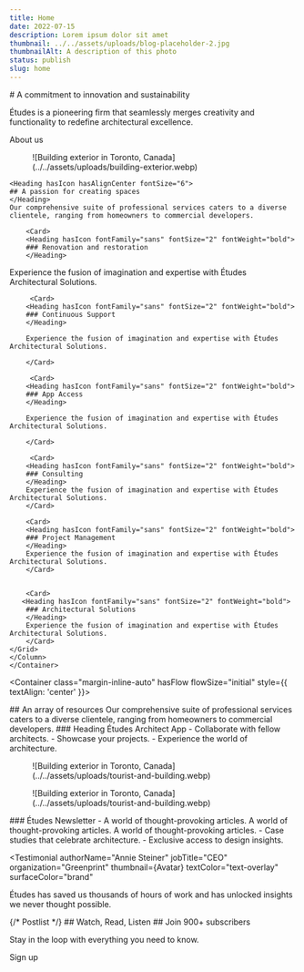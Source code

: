 ```yaml
---
title: Home
date: 2022-07-15
description: Lorem ipsum dolor sit amet
thumbnail: ../../assets/uploads/blog-placeholder-2.jpg
thumbnailAlt: A description of this photo
status: publish
slug: home
---
```




<Hero>
# A commitment to innovation and sustainability

Études is a pioneering firm that seamlessly merges creativity and functionality to redefine architectural excellence.

<ButtonLink variant="accent" href="/about">About us</ButtonLink>

<Figure columnName="breakout" hasRadius>![Building exterior in Toronto,
  Canada](../../assets/uploads/building-exterior.webp)</Figure>

</Hero>

<Group type="section" hasFlow flowSize="size-fluid-5" surface="surface-overlay">
<Container class="margin-inline-auto" hasFlow flowSize="initial" style={{ textAlign: 'center' }}>

    <Heading hasIcon hasAlignCenter fontSize="6">
    ## A passion for creating spaces
    </Heading>
    Our comprehensive suite of professional services caters to a diverse clientele, ranging from homeowners to commercial developers.
</Container>


<Container>
<Column name="breakout">
   <Grid auto columnSize="size-14" rowGapSize="size-8">

        <Card>
        <Heading hasIcon fontFamily="sans" fontSize="2" fontWeight="bold">
        ### Renovation and restoration
        </Heading>
Experience the fusion of imagination and expertise with Études Architectural Solutions.
        </Card>

         <Card>
        <Heading hasIcon fontFamily="sans" fontSize="2" fontWeight="bold">
        ### Continuous Support
        </Heading>

        Experience the fusion of imagination and expertise with Études Architectural Solutions.

        </Card>

         <Card>
        <Heading hasIcon fontFamily="sans" fontSize="2" fontWeight="bold">
        ### App Access
        </Heading>

        Experience the fusion of imagination and expertise with Études Architectural Solutions.

        </Card>

         <Card>
        <Heading hasIcon fontFamily="sans" fontSize="2" fontWeight="bold">
        ### Consulting
        </Heading>
        Experience the fusion of imagination and expertise with Études Architectural Solutions.
        </Card>
        
        <Card>
        <Heading hasIcon fontFamily="sans" fontSize="2" fontWeight="bold">
        ### Project Management
        </Heading>
        Experience the fusion of imagination and expertise with Études Architectural Solutions.
        </Card>
        

        <Card>
       <Heading hasIcon fontFamily="sans" fontSize="2" fontWeight="bold">
        ### Architectural Solutions
        </Heading>
        Experience the fusion of imagination and expertise with Études Architectural Solutions.
        </Card>
    </Grid>
    </Column>
    </Container>
</Group>

<Group type="section" hasFlow flowSize="size-fluid-5">

<Container class="margin-inline-auto" hasFlow flowSize="initial" style={{ textAlign: 'center' }}>

<Heading hasAlignCenter fontSize="6" hasIcon>
  ## An array of resources
</Heading>
Our comprehensive suite of professional services caters to a diverse clientele, ranging from homeowners to commercial developers.
</Container>

<Container hasFlow>
<Column name="breakout">
<Grid auto columnGapSize="size-fluid-4" style={{ alignItems: "center" }}>
        <Card>
        <Heading hasIcon fontSize="5">
        ### Heading Études Architect App
        </Heading>
        <List marker="\2713" markerColor="brand" lineGap="2">
            - Collaborate with fellow architects.
            - Showcase your projects.
            - Experience the world of architecture.
        </List>
        </Card>
      
<Figure hasRadius>![Building exterior in Toronto, Canada](../../assets/uploads/tourist-and-building.webp)</Figure>

 </Grid>
 </Column>
 
<Column name="breakout">
  <Grid auto columnGapSize="size-fluid-4" style={{ alignItems: "center" }}>

<Figure hasRadius>![Building exterior in Toronto,
  Canada](../../assets/uploads/tourist-and-building.webp)</Figure>


  <Card>
    <Heading hasIcon fontSize="5">
    ### Études Newsletter
    </Heading>
    <List marker="\2713" markerColor="brand" lineGap="2">
      - A world of thought-provoking articles. A world of thought-provoking articles. A world of thought-provoking articles.
      - Case studies that celebrate architecture. 
      - Exclusive access to design insights.
    </List>
  </Card>

  </Grid>
  </Column>
  </Container>
</Group>

<Testimonial
  authorName="Annie Steiner"
  jobTitle="CEO"
  organization="Greenprint"
    thumbnail={Avatar}
  textColor="text-overlay" 
  surfaceColor="brand"
>
  Études has saved us thousands of hours of work and has unlocked insights we never thought possible.
</Testimonial>

<Group type="section" hasFlow flowSize="size-fluid-5">
<Container>
  <PostList>
    {/* Postlist */}
    ## Watch, Read, Listen
  </PostList>
</Container>
</Group>

<NewsletterSignup className="column-breakout">
## Join 900+ subscribers

Stay in the loop with everything you need to know.

<ButtonLink variant="accent" href="#">Sign up</ButtonLink>
</NewsletterSignup>

